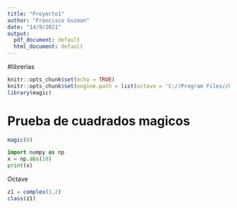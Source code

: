```yaml
---
title: "Proyecto1"
author: "Francisco Guzman"
date: "14/9/2021"
output:
  pdf_document: default
  html_document: default
---
```

#librerias
```r
knitr::opts_chunk$set(echo = TRUE)
knitr::opts_chunk$set(engine.path = list(octave = 'C://Program Files//GNU Octave//Octave-6.3.0//mingw64//bin//octave-cli-6.3.0.exe'))
library(magic)
```

# Prueba de cuadrados magicos
```r

magic(6)
```

```python
import numpy as np
x = np.abs(10)
print(x)
```

Octave
```octave
z1 = complex(1,2)
class(z1)
```

